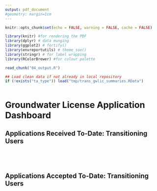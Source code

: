 ```yaml
---
output: pdf_document
#geometry: margin=1cm
---
```



```r
knitr::opts_chunk$set(echo = FALSE, warning = FALSE, cache = FALSE)

library(knitr) #for rendering the PDF
library(dplyr) # data munging
library(ggplot2) # fortify()
library(envreportutils) # theme_soe()
library(stringr) # for label wrapping
library(RColorBrewer) #for colour palette

read_chunk("04_output.R")

## Load clean data if not already in local repository
if (!exists("ta_type")) load("tmp/trans_gwlic_summaries.RData")
```


```r
```
\pagenumbering{gobble}


# Groundwater License Application Dashboard

\vspace{6pt}

## Applications Received To-Date: Transitioning Users

\vspace{6pt}
  
```r

```

\vspace{6pt}

```r

```

\vspace{6pt}

```r

```


```r

```

## Applications Accepted To-Date: Transitioning Users

```r

```




